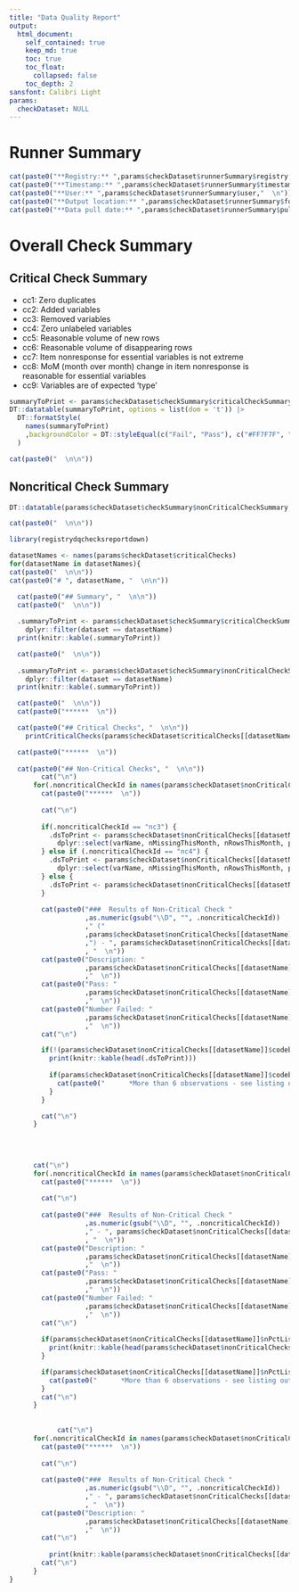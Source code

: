 ```yaml
---
title: "Data Quality Report"
output:
  html_document:
    self_contained: true
    keep_md: true
    toc: true
    toc_float:
      collapsed: false
    toc_depth: 2
sansfont: Calibri Light
params:
  checkDataset: NULL
---
```


# Runner Summary

```r
cat(paste0("**Registry:** ",params$checkDataset$runnerSummary$registry,"  \n"))
cat(paste0("**Timestamp:** ",params$checkDataset$runnerSummary$timestamp,"  \n"))
cat(paste0("**User:** ",params$checkDataset$runnerSummary$user,"  \n"))
cat(paste0("**Output location:** ",params$checkDataset$runnerSummary$folderLoc,"  \n"))
cat(paste0("**Data pull date:** ",params$checkDataset$runnerSummary$pullDate,"  \n"))
```

# Overall Check Summary

## Critical Check Summary

* cc1: Zero duplicates
* cc2: Added variables
* cc3: Removed variables
* cc4: Zero unlabeled variables
* cc5: Reasonable volume of new rows
* cc6: Reasonable volume of disappearing rows
* cc7: Item nonresponse for essential variables is not extreme
* cc8: MoM (month over month) change in item nonresponse is reasonable for essential variables
* cc9: Variables are of expected ‘type’

```r
summaryToPrint <- params$checkDataset$checkSummary$criticalCheckSummary
DT::datatable(summaryToPrint, options = list(dom = 't')) |>
  DT::formatStyle(
    names(summaryToPrint)
    ,backgroundColor = DT::styleEqual(c("Fail", "Pass"), c("#FF7F7F", "#D1FFBD"))
  )

cat(paste0("  \n\n"))
```

## Noncritical Check Summary

```r
DT::datatable(params$checkDataset$checkSummary$nonCriticalCheckSummary, options = list(dom = 't'))

cat(paste0("  \n\n"))

```

```r
library(registrydqchecksreportdown)

datasetNames <- names(params$checkDataset$criticalChecks)
for(datasetName in datasetNames){
cat(paste0("  \n\n"))
cat(paste0("# ", datasetName, "  \n\n"))

  cat(paste0("## Summary", "  \n\n"))
  cat(paste0("  \n\n"))
  
  .summaryToPrint <- params$checkDataset$checkSummary$criticalCheckSummary |>
    dplyr::filter(dataset == datasetName)
  print(knitr::kable(.summaryToPrint))

  cat(paste0("  \n\n"))
  
  .summaryToPrint <- params$checkDataset$checkSummary$nonCriticalCheckSummary |>
    dplyr::filter(dataset == datasetName)
  print(knitr::kable(.summaryToPrint))

  cat(paste0("  \n\n"))
  cat(paste0("******  \n"))

  cat(paste0("## Critical Checks", "  \n\n"))
    printCriticalChecks(params$checkDataset$criticalChecks[[datasetName]])

  cat(paste0("******  \n"))
    
  cat(paste0("## Non-Critical Checks", "  \n\n"))
        cat("\n")
      for(.noncriticalCheckId in names(params$checkDataset$nonCriticalChecks[[datasetName]]$codebookChecks)){
        cat(paste0("******  \n"))
        
        cat("\n")
        
        if(.noncriticalCheckId == "nc3") {
          .dsToPrint <- params$checkDataset$nonCriticalChecks[[datasetName]]$codebookChecks[[.noncriticalCheckId]]$listing |>
            dplyr::select(varName, nMissingThisMonth, nRowsThisMonth, pctMissingThisMonth, acceptableMissingness, skipLogic)
        } else if (.noncriticalCheckId == "nc4") {
          .dsToPrint <- params$checkDataset$nonCriticalChecks[[datasetName]]$codebookChecks[[.noncriticalCheckId]]$listing |>
            dplyr::select(varName, nMissingThisMonth, nRowsThisMonth, pctMissingThisMonth, pctMissingLastMonth, acceptableMissingness, skipLogic)
        } else {
          .dsToPrint <- params$checkDataset$nonCriticalChecks[[datasetName]]$codebookChecks[[.noncriticalCheckId]]$listing
        }
    
        cat(paste0("###  Results of Non-Critical Check "
                   ,as.numeric(gsub("\\D", "", .noncriticalCheckId))
                   ," ("
                   ,params$checkDataset$nonCriticalChecks[[datasetName]]$codebookChecks[[.noncriticalCheckId]]$checkId
                   ,") - ", params$checkDataset$nonCriticalChecks[[datasetName]]$codebookChecks[[.noncriticalCheckId]]$checkTitle
                   , "  \n"))
        cat(paste0("Description: "
                   ,params$checkDataset$nonCriticalChecks[[datasetName]]$codebookChecks[[.noncriticalCheckId]]$checkDescription
                   ,"  \n"))
        cat(paste0("Pass: "
                   ,params$checkDataset$nonCriticalChecks[[datasetName]]$codebookChecks[[.noncriticalCheckId]]$pass
                   ,"  \n"))
        cat(paste0("Number Failed: "
                   ,params$checkDataset$nonCriticalChecks[[datasetName]]$codebookChecks[[.noncriticalCheckId]]$values$n
                   ,"  \n"))
        cat("\n")

        if(!(params$checkDataset$nonCriticalChecks[[datasetName]]$codebookChecks[[.noncriticalCheckId]]$values$n %in% c(0, NULL))){
          print(knitr::kable(head(.dsToPrint)))
          
          if(params$checkDataset$nonCriticalChecks[[datasetName]]$codebookChecks[[.noncriticalCheckId]]$values$n > 6){
            cat(paste0("      *More than 6 observations - see listing output for full list of observations*  \n"))
          }
        }

        cat("\n")
      }

        
        
        
      cat("\n")
      for(.noncriticalCheckId in names(params$checkDataset$nonCriticalChecks[[datasetName]]$nPctList)){
        cat(paste0("******  \n"))
        
        cat("\n")
    
        cat(paste0("###  Results of Non-Critical Check "
                   ,as.numeric(gsub("\\D", "", .noncriticalCheckId))
                   ," - ", params$checkDataset$nonCriticalChecks[[datasetName]]$nPctList[[.noncriticalCheckId]]$checkTitle
                   , "  \n"))
        cat(paste0("Description: "
                   ,params$checkDataset$nonCriticalChecks[[datasetName]]$nPctList[[.noncriticalCheckId]]$checkDescription
                   ,"  \n"))
        cat(paste0("Pass: "
                   ,params$checkDataset$nonCriticalChecks[[datasetName]]$nPctList[[.noncriticalCheckId]]$pass
                   ,"  \n"))
        cat(paste0("Number Failed: "
                   ,params$checkDataset$nonCriticalChecks[[datasetName]]$nPctList[[.noncriticalCheckId]]$values$n
                   ,"  \n"))
        cat("\n")
    
        if(params$checkDataset$nonCriticalChecks[[datasetName]]$nPctList[[.noncriticalCheckId]]$values$n > 0){
          print(knitr::kable(head(params$checkDataset$nonCriticalChecks[[datasetName]]$nPctList[[.noncriticalCheckId]]$listing)))
        }

        if(params$checkDataset$nonCriticalChecks[[datasetName]]$nPctList[[.noncriticalCheckId]]$values$n > 6){
          cat(paste0("      *More than 6 observations - see listing output for full list of observations*  \n"))
        }
        cat("\n")
      }
      
      
            cat("\n")
      for(.noncriticalCheckId in names(params$checkDataset$nonCriticalChecks[[datasetName]]$summaryStats)){
        cat(paste0("******  \n"))
        
        cat("\n")
    
        cat(paste0("###  Results of Non-Critical Check "
                   ,as.numeric(gsub("\\D", "", .noncriticalCheckId))
                   ," - ", params$checkDataset$nonCriticalChecks[[datasetName]]$summaryStats[[.noncriticalCheckId]]$checkTitle
                   , "  \n"))
        cat(paste0("Description: "
                   ,params$checkDataset$nonCriticalChecks[[datasetName]]$summaryStats[[.noncriticalCheckId]]$checkDescription
                   ,"  \n"))
        cat("\n")
    
          print(knitr::kable(params$checkDataset$nonCriticalChecks[[datasetName]]$summaryStats[[.noncriticalCheckId]]$listing))
        cat("\n")
      }
}
```
